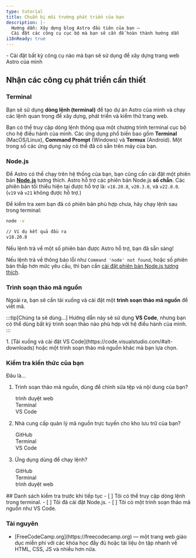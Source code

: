 ```yaml
---
type: tutorial
title: Chuẩn bị môi trường phát triển của bạn
description: |-
  Hướng dẫn: Xây dựng blog Astro đầu tiên của bạn —
  Cài đặt các công cụ cục bộ mà bạn sẽ cần để hoàn thành hướng dẫn
i18nReady: true
---
```


<PreCheck>
  - Cài đặt bất kỳ công cụ nào mà bạn sẽ sử dụng để xây dựng trang web Astro của mình
</PreCheck>

## Nhận các công cụ phát triển cần thiết

### Terminal

Bạn sẽ sử dụng **dòng lệnh (terminal)** để tạo dự án Astro của mình và chạy các lệnh quan trọng để xây dựng, phát triển và kiểm thử trang web.

Bạn có thể truy cập dòng lệnh thông qua một chương trình terminal cục bộ cho hệ điều hành của mình. Các ứng dụng phổ biến bao gồm **Terminal** (MacOS/Linux), **Command Prompt** (Windows) và **Termux** (Android). Một trong số các ứng dụng này có thể đã có sẵn trên máy của bạn.

### Node.js

Để Astro có thể chạy trên hệ thống của bạn, bạn cũng cần cài đặt một phiên bản [**Node.js**](https://nodejs.org/vi/) tương thích. Astro hỗ trợ các phiên bản Node.js **số chẵn**. Các phiên bản tối thiểu hiện tại được hỗ trợ là:  `v18.20.8`, `v20.3.0`, và `v22.0.0`. (`v19` và `v21` không được hỗ trợ.)

Để kiểm tra xem bạn đã có phiên bản phù hợp chưa, hãy chạy lệnh sau trong terminal:

```sh
node -v

// Ví dụ kết quả đầu ra
v18.20.8
```

Nếu lệnh trả về một số phiên bản được Astro hỗ trợ, bạn đã sẵn sàng!

Nếu lệnh trả về thông báo lỗi như `Command 'node' not found`, hoặc số phiên bản thấp hơn mức yêu cầu, thì bạn cần [cài đặt phiên bản Node.js tương thích](https://docs.npmjs.com/downloading-and-installing-node-js-and-npm).

### Trình soạn thảo mã nguồn

Ngoài ra, bạn sẽ cần tải xuống và cài đặt một **trình soạn thảo mã nguồn** để viết mã.

:::tip[Chúng ta sẽ dùng...]
Hướng dẫn này sẽ sử dụng **VS Code**, nhưng bạn có thể dùng bất kỳ trình soạn thảo nào phù hợp với hệ điều hành của mình.
:::

<Steps>
1. [Tải xuống và cài đặt VS Code](https://code.visualstudio.com/#alt-downloads) hoặc một trình soạn thảo mã nguồn khác mà bạn lựa chọn.
</Steps>


<Box icon="question-mark">

### Kiểm tra kiến thức của bạn

Đâu là...
1. Trình soạn thảo mã nguồn, dùng để chỉnh sửa tệp và nội dung của bạn?

    <MultipleChoice>
      <Option>
        trình duyệt web
      </Option>
      <Option>
        Terminal
      </Option>
      <Option isCorrect>
        VS Code
      </Option>
    </MultipleChoice>

2. Nhà cung cấp quản lý mã nguồn trực tuyến cho kho lưu trữ của bạn?

    <MultipleChoice>
      <Option isCorrect>
        GitHub
      </Option>
      <Option>
        Terminal
      </Option>
      <Option>
        VS Code
      </Option>
    </MultipleChoice>

3. Ứng dụng dùng để chạy lệnh?
    <MultipleChoice>
      <Option>
        GitHub
      </Option>
      <Option isCorrect>
        Terminal
      </Option>
      <Option>
        trình duyệt web
      </Option>
    </MultipleChoice>

</Box>

<Box icon="check-list">
## Danh sách kiểm tra trước khi tiếp tục

<Checklist>
- [ ] Tôi có thể truy cập dòng lệnh trong terminal.
- [ ] Tôi đã cài đặt Node.js.
- [ ] Tôi có một trình soạn thảo mã nguồn như VS Code.
</Checklist>
</Box>


### Tài nguyên

- <p>[FreeCodeCamp.org](https://freecodecamp.org) <Badge class="neutral-badge" text="external" /> — một trang web giáo dục miễn phí với các khóa học đầy đủ hoặc tài liệu ôn tập nhanh về HTML, CSS, JS và nhiều hơn nữa.</p>